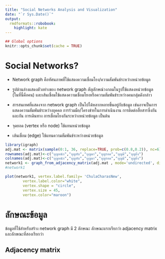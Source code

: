 ```yaml
---
title: "Social Networks Analysis and Visualization"
date: "`r Sys.Date()`"
output:
  rmdformats::robobook:
    highlight: kate
---
```


```r
## Global options
knitr::opts_chunk$set(cache = TRUE)
```


# Social Networks?

- Network graph คือทัศนภาพที่ใช้แสดงความเชื่อมโยง/ความสัมพันธ์ระหว่างหน่วยข้อมูล

- รูปด้านล่างแสดงตัวอย่างของ network graph สัญลักษณ์วงกลมในรูปใช้แสดงหน่วยข้อมูล (ในที่นี้คือคน) และเส้นเชื่อมใช้แสดงความเชื่อมโยงหรือความสัมพันธ์ระหว่างคนกลุ่มดังกล่าว

- สารสนเทศที่แสดงจาก network graph เป็นไปได้หลากหลายขึ้นอยู่กับข้อมูล เช่นอาจเป็นการแสดงความสัมพันธ์ระหว่างบุคคล การร่วมมือ/โครงข่ายในการดำเนินงาน การติดต่อสื่อสารซึ่งกันและกัน การเดินทาง การเชื่อมโยงกันระหว่างหน่วยข้อมูล เป็นต้น

- จุดยอด (vertex หรือ node) ใช้แทนหน่วยข้อมูล

- เส้นเชื่อม (edge) ใช้แทนความสัมพันธ์ระหว่างหน่วยข้อมูล

```r
library(igraph)
adj.mat <- matrix(sample(0:1, 36, replace=TRUE, prob=c(0.8,0.2)), nc=6)
rownames(adj.mat)<-c("บุญหนัก","บุญทับ","บุญมา","บุญรอด","บุญมี","บุญยิ่ง")
colnames(adj.mat)<-c("บุญหนัก","บุญทับ","บุญมา","บุญรอด","บุญมี","บุญยิ่ง")
network1 <- graph_from_adjacency_matrix(adj.mat , mode='undirected', diag=F )
#network1

plot(network1, vertex.label.family= 'ChulaCharasNew',
        vertex.label.color="white",
        vertex.shape = "circle",
        vertex.size = 45,
        vertex.color="maroon")
```

# ลักษณะข้อมูล

ข้อมูลที่ใช้สำหรับสร้าง network graph มี 2 ลักษณะ ลักษณะแรกเรียกว่า adjacency matrix และลักษณะที่สองเรียกว่า 


## Adjacency matrix






